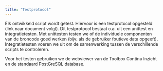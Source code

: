 ```yaml
---
title: "Testprotocol"
---
```


Elk ontwikkeld script wordt getest. Hiervoor is een testprotocol opgesteld (link naar document volgt). Dit testprotocol bestaat o.a. uit een unittest en integratietesten. Met unittesten testen we of de individuele componenten van de broncode goed werken (bijv. als de gebruiker foutieve data opgeeft). Integratietesten voeren we uit om de samenwerking tussen de verschillende scripts te controleren.

Voor het testen gebruiken we de webviewer van de Toolbox Continu Inzicht en de standaard PostGreSQL database.

